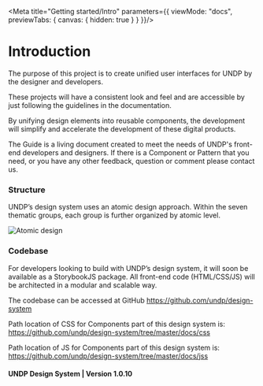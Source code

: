 
<Meta
	title="Getting started/Intro"
	parameters={{
    viewMode: "docs",
    previewTabs: {
      canvas: { hidden: true }
    }
  }}/>

# Introduction

The purpose of this project is to create unified user interfaces for UNDP by the designer and developers.

These projects will have a consistent look and feel and are accessible by just following the guidelines in the documentation.

By unifying design elements into reusable components, the development will simplify and accelerate the development of these digital products.

The Guide is a living document created to meet the needs of UNDP's front-end developers and designers. If there is a Component or Pattern that you need, or you have any other feedback, question or comment please contact us.

### Structure

UNDP’s design system uses an atomic design approach. Within the seven thematic groups, each group is further organized by atomic level.

![Atomic design](images/atomic.png)

### Codebase

For developers looking to build with UNDP’s design system, it will soon be available as a StorybookJS package. All front-end code (HTML/CSS/JS) will be architected in a modular and scalable way.

The codebase can be accessed at GitHub https://github.com/undp/design-system

Path location of CSS for Components part of this design system is: https://github.com/undp/design-system/tree/master/docs/css

Path location of JS for Components part of this design system is: https://github.com/undp/design-system/tree/master/docs/jss

#### UNDP Design System  |  Version 1.0.10
